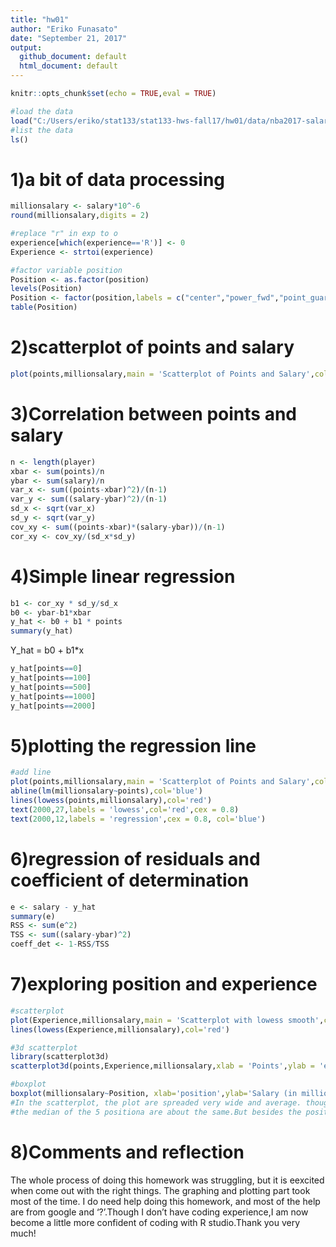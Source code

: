 ```yaml
---
title: "hw01"
author: "Eriko Funasato"
date: "September 21, 2017"
output:
  github_document: default
  html_document: default
---
```

```r
knitr::opts_chunk$set(echo = TRUE,eval = TRUE)
```

```r
#load the data
load("C:/Users/eriko/stat133/stat133-hws-fall17/hw01/data/nba2017-salary-points.RData")
#list the data
ls()
```


# 1)a bit of data processing
```r
millionsalary <- salary*10^-6
round(millionsalary,digits = 2)
```

```r
#replace "r" in exp to o
experience[which(experience=='R')] <- 0
Experience <- strtoi(experience)
```

```r
#factor variable position
Position <- as.factor(position)
levels(Position)
Position <- factor(position,labels = c("center","power_fwd","point_guard","small_fwd","small_guard"))
table(Position)
```

# 2)scatterplot of points and salary
```r
plot(points,millionsalary,main = 'Scatterplot of Points and Salary',col='red',xlab = 'Points', ylab='Salary (in millions)',cex.axis=0.8)
```

# 3)Correlation between points and salary
```r
n <- length(player)
xbar <- sum(points)/n
ybar <- sum(salary)/n
var_x <- sum((points-xbar)^2)/(n-1)
var_y <- sum((salary-ybar)^2)/(n-1)
sd_x <- sqrt(var_x)
sd_y <- sqrt(var_y)
cov_xy <- sum((points-xbar)*(salary-ybar))/(n-1)
cor_xy <- cov_xy/(sd_x*sd_y)
```

# 4)Simple linear regression
```r
b1 <- cor_xy * sd_y/sd_x
b0 <- ybar-b1*xbar
y_hat <- b0 + b1 * points
summary(y_hat)
```
Y_hat = b0 + b1*x
```r

y_hat[points==0]
y_hat[points==100]
y_hat[points==500]
y_hat[points==1000]
y_hat[points==2000]
```

# 5)plotting the regression line
```r
#add line 
plot(points,millionsalary,main = 'Scatterplot of Points and Salary',col='dark grey',xlab = 'Points', ylab='Salary (in millions)',cex.axis=0.8)
abline(lm(millionsalary~points),col='blue')
lines(lowess(points,millionsalary),col='red')
text(2000,27,labels = 'lowess',col='red',cex = 0.8)
text(2000,12,labels = 'regression',cex = 0.8, col='blue')
```

# 6)regression of residuals and coefficient of determination
```r
e <- salary - y_hat
summary(e)
RSS <- sum(e^2)
TSS <- sum((salary-ybar)^2)
coeff_det <- 1-RSS/TSS
```

# 7)exploring position and experience
```r
#scatterplot
plot(Experience,millionsalary,main = 'Scatterplot with lowess smooth',col='dark grey', xlab = 'Years of experience',ylab = 'Salary (in millions)',cex.axis=0.8)
lines(lowess(Experience,millionsalary),col='red')
```

```r
#3d scatterplot
library(scatterplot3d)
scatterplot3d(points,Experience,millionsalary,xlab = 'Points',ylab = 'experience',zlab = 'Salary(in millions)',main = '3D Scatterplot',color = 'red',cex.axis = 0.8)
```

```r
#boxplot
boxplot(millionsalary~Position, xlab='position',ylab='Salary (in millions)',cex.axis=0.8)
#In the scatterplot, the plot are spreaded very wide and average. though the salary for the experience lower than 3 is low, the graph seems to be uniform.Therefore, the salary doesn't seems to be very related with experience. 
#the median of the 5 positiona are about the same.But besides the position of center, the rest four all have outliers. And the center seems to have more population above the median. it seems that the position 'center' have more salary.
```

# 8)Comments and reflection
The whole process of doing this homework was struggling, but it is eexcited when come out with the right things. The graphing and plotting part took most of the time. I do need help doing this homework, and most of the help are from google and '?'.Though I don't have coding experience,I am now become a little more confident of coding with R studio.Thank you very much!